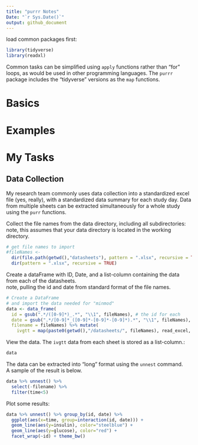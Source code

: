 ```yaml
---
title: "purrr Notes"
Date: "`r Sys.Date()`"
output: github_document
---
```

load common packages first:  
```r
library(tidyverse)
library(readxl)
```

Common tasks can be simplified using `apply` functions rather than "for" loops, as would be used in other programming languages.  The `purrr` package includes the "tidyverse" versions as the `map` functions.

# Basics  

# Examples  

# My Tasks  

## Data Collection  

My research team commonly uses data collection into a standardized excel file (yes, really), with a standardized data summary for each study day.  Data from multiple sheets can be extracted simultaneously for a whole study using the `purr` functions.

Collect the file names from the data directory, including all subdirectories:  
note, this assumes that your data directory is located in the working directory.
```r
# get file names to import
#fileNames <- 
  dir(file.path(getwd(),"datasheets"), pattern = ".xlsx", recursive = TRUE)
  dir(pattern = ".xlsx", recursive = TRUE)
```

Create a dataFrame with ID, Date, and a list-column containing the data from each of the datasheets.  
note, pulling the id and date from standard format of the file names.  
```r
# Create a DataFrame
# and import the data needed for "minmod" 
data <- data_frame(
  id = gsub(".*/([0-9]*)_.*", "\\1", fileNames), # the id for each
  date = gsub(".*/[0-9]*_([0-9]*-[0-9]*-[0-9]*).*", "\\1", fileNames), # the date for each
  filename = fileNames) %>% mutate(
    ivgtt = map(paste0(getwd(),"/datasheets/", fileNames), read_excel, sheet="to minmod"))
```

View the data. The `ivgtt` data from each sheet is stored as a list-column.:  
```r
data
```

The data can be extracted into "long" format using the `unnest` command.  
A sample of the result is below.
```r
data %>% unnest() %>% 
  select(-filename) %>% 
  filter(time<5)
```

Plot some results:
```r
data %>% unnest() %>% group_by(id, date) %>%  
  ggplot(aes(x=time, group=interaction(id, date))) +
  geom_line(aes(y=insulin), color="steelblue") +
  geom_line(aes(y=glucose), color="red") +
  facet_wrap(~id) + theme_bw()
  

```

